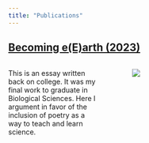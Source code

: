 ```yaml
---
title: "Publications"
---
```


## [Becoming e(E)arth (2023)](https://doi.org/10.46667/renbio.v16i1.1008)
:::::: columns
::: {.column width="40%"}
This is an essay written back on college. It was my final work to graduate in Biological Sciences. Here I argument in favor of the inclusion of poetry as a way to teach and learn science.
:::

::: {.column width="5%"}
:::

::: {.column width="55%"}
![](images/publications/tornarse_terra.png){fig-align="center"}
:::
::::::
